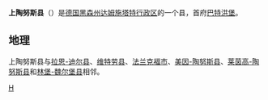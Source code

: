 {{德国县级行政单位
| 县徽图 = Image:Wappen Hochtaunuskreis.svg
| 在德国内的位置图 = Image:Lage des Hochtaunuskreises in Deutschland.png
| 所属联邦州 = 黑森州
| 所属行政区 = 达姆施塔特行政区
| 首府 = 巴特洪堡
| 面积 = 482.03
| 人口 = 236,914
| 统计时间 = 2019年12月31日
| 人口密度 = 490
| 汽车牌号 = HG
| 下设城镇 = 7个市、6个镇
| 政府地址 = Ludwig-Erhard-Anlage 1–4<br />61352 Bad Homburg vor der Höhe
| 政府网站 = www.hochtaunuskreis.de
| 在州内的位置图 = Image:Hessen HG.png
|}}

'''上陶努斯县'''（{{lang-de|Hochtaunuskreis}}）是[[德国|德国]][[黑森州|黑森州]][[达姆施塔特行政区|达姆施塔特行政区]]的一个县，首府[[巴特洪堡|巴特洪堡]]。

== 地理 ==
上陶努斯县与[[拉恩-迪尔县|拉恩-迪尔县]]、[[维特劳县|维特劳县]]、[[法兰克福|法兰克福市]]、[[美因-陶努斯县|美因-陶努斯县]]、[[莱茵高-陶努斯县|莱茵高-陶努斯县]]和[[林堡-魏尔堡县|林堡-魏尔堡县]]相邻。

{{黑森州行政区划}}
{{Authority control}}

[[Category:黑森州的县|H]]